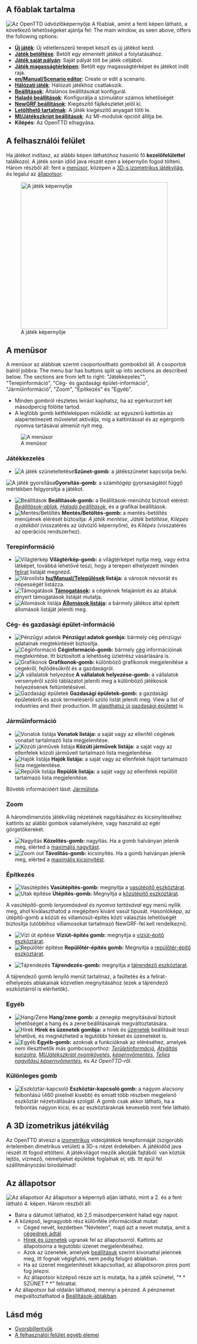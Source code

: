 {{hu/Manual/Interfész}}{{hu/Manual/Tartalomjegyzék}}
==A főablak tartalma==
[[File:en/Manual/Intro screen.png|frame|center|Az OpenTTD üdvözlőképernyője]]
A főablak, amint a fenti képen látható, a következő lehetőségeket ajánlja fel:
The main window, as seen above, offers the following options:
* '''[[hu/Manual/Új játék|Új játék]]''': Új véletlenszerű terepet készít és új játékot kezd.
* '''[[hu/Archive/Manual/Játékmentés|Játék betöltése]]''': Betölt egy elmentett játékot a folytatásához.
* '''[[hu/Archive/Manual/Saját pálya|Játék saját pályán]]''': Saját pályát tölt be játék céljából.
* '''[[hu/Manual/Magasságtérkép|Játék magasságtérképen]]''': Betölt egy magasságtérképet és játékot indít raja.
* '''[[en/Manual/Scenario editor]]''': Create or edit a scenario.
* '''[[hu/Manual/Hálózati játék|Hálózati játék]]''': Hálózati játékhoz csatlakozik.
* '''[[en/Beállítások ablaka|Beállítások]]''': Általános beállításokat konfigurál.
* '''[[hu/Haladó beállítások|Haladó beállítások]]''': Konfigurálja a szimulátor számos lehetőségét
* '''[[hu/NewGRF beállítások|NewGRF beállítások]]''': Kiegészítő fájlkészletet jelöl ki.
* '''[[hu/Manual/Letölthető tartalmak|Letölthető tartalmak]]''': A játék kiegészítő anyagait tölti le.
* '''[[hu/MI/Játékszkript beállítások|MI/Játékszkript beállítások]]''': Az MI-modulok opcióit állítja be.
* '''Kilépés''': Az OpenTTD elhagyása.

==A felhasználói felület==
Ha játékot indítasz, az alábbi képen láthatóhoz hasonló fő '''kezelőfelülettel''' találkozol. A játék során időd java részét ezen a képernyőn fogod tölteni. Három részből áll: fent a [[#a-menusor|menüsor]], középen a [[hu/A 3D-s izometrikus játékvilág|3D-s izometrikus játékvilág]], és legalul az [[hu/Az állapotsor|állapotsor]].

[[File:en/Manual/Interface.png|thumb|none|400px|A játék képernyője]]

==A menüsor==
A menüsor az alábbiak szerint csoportosítható gombokból áll. A csoportok balról jobbra: The menu bar has buttons split up into sections as described below. The sections are from left to right: "Játékkezelés"", "Terepinformáció", "Cég- és gazdasági épület-információ", "Járműinformáció", "Zoom", "Építkezés" és "Egyéb".
* Minden gombról részletes leírást kaphatsz, ha az egérkurzort két másodpercig fölötte tartod.
* A legtöbb gomb kétféleképpen működik: az egyszerű kattintás az alapértelmezett műveletet aktiválja, míg a kattintással és az egérgomb nyomva tartásával almenüt nyit meg.
[[File:en/Manual/Menu bar.png|none|frame|A menüsor]]

===Játékkezelés===
*[[File:en/Manual/Pause button.png|A játék szüneteltetése]]'''Szünet-gomb''': a játékszünetet kapcsolja be/ki.
[[File:en/Manual/Fast Forward button.png|A játék gyorsítása]]'''Gyorsítás-gomb''': a számítógép gyorsaságától függő mértékben felgyorsítja a játékot.
*[[File:en/Manual/Options button.png|Beállítások]] '''Beállítások-gomb:''' a Beállítások-menühöz biztosít elérést: ''[[en/Beállítások ablaka|Beállítások-ablak]]'', ''[[hu/Haladó beállítások|Haladó beállítások]]'', és a grafikai beállítások.
*[[File:en/Manual/Save Load button.png|Mentés/Betöltés]] '''Mentés/Betöltés-gomb:''' a mentés-betöltés menüjének elérését biztosítja: ''A játék mentése'', ''Játék betöltése'', ''Kilépés a játékból'' (visszatérés az üdvözlő képernyőre), és ''Kilépés'' (visszatérés az operációs rendszerhez).

===Terepinformáció===
*[[File:en/Manual/Minimap button.png|Világtérkép]] '''Világtérkép-gomb:''' a világtérképet nyitja meg, vagy extra látképet, továbbá lehetővé teszi, hogy a terepen elhelyezett minden [[hu/Feliratok|felirat]] listáját megnézd.
*[[File:en/Manual/Town directory button.png|Városlista]] '''[[hu/Manual/Települések]] listája:''' a városok névsorát és népességét listázza.
*[[File:en/Manual/Subsidies button.png|Támogatások]] '''[[hu/Támogatások|Támogatások]]:''' a cégeknek felajánlott és az általuk elnyert támogatások listáját mutatja.
*[[File:en/Manual/Station list button.png|Állomások listája]] '''[[hu/Állomások listája|Állomások listája]]:''' a bármely játékos által épített állomások listáját jeleníti meg.

===Cég- és gazdasági épület-információ===
*[[File:en/Manual/Finances screen button.png|Pénzügyi adatok]] '''Pénzügyi adatok gombja:''' bármely cég pénzügyi adatainak megtekintését biztosítja.
*[[File:en/Manual/Company information button.png|Céginformáció]] '''Céginformáció-gomb:''' bármely [[hu/Cégek|cég]] információinak megtekintése. Itt biztosított a lehetőség üzletrész vásárlására is.
*[[File:en/Manual/Graphs button.png|Grafikonok]] '''Grafikonok-gomb:''' különböző grafikonok megjelenítése a cégekről, fejlődésükről és a gazdaságról.
*[[File:en/Manual/Company league table button.png|A vállalatok helyezése]] '''A vállalatok helyezése-gomb:''' a vállalatok versenyéről szóló táblázatot jeleníti meg a különböző játékosok helyezésének feltüntetésével.
*[[File:en/Manual/Industry button.png|Gazdasági épületek]] '''Gazdasági épületek-gomb:''' a gazdasági épületekről és azok termeléséről szóló listát jeleníti meg. View a list of industries and their production. Itt [[hu/Manual/Gazdasági épületek#uj-gazdasagi-epulet-alapitasa|alapíthatsz új gazdasági épületet]] is.

===Járműinformáció===
*[[File:en/Manual/Train Information button.png|Vonatok listája]] '''Vonatok listája:''' a saját vagy az ellenfél cégének vonatait tartalmazó lista megjelenítése.
*[[File:en/Manual/Road Vehicle Information button.png|Közúti járművek listája]] '''Közúti járművek listája:''' a saját vagy az ellenfelek közúti járműveit tartalmazó lista megjelenítése.
*[[File:en/Manual/Ship Information button.png|Hajók listája]] '''Hajók listája:''' a saját vagy az ellenfelek hajóit tartalmazó lista megjelenítése.
*[[File:en/Manual/Aircraft Information button.png|Repülők listája]] '''Repülők listája:''' a saját vagy az ellenfelek repülőit tartalmazó lista megjelenítése.

Bővebb információért lásd: [[hu/Járműlista|Járműlista]].

===Zoom===

A háromdimenziós játékvilág nézetének nagyításához és kicsinyítéséhez kattints az alábbi gombok valamelyikére, vagy használd az egér görgetőkerekét.
*[[File:en/Manual/Zoom in button.png|Nagyítás]] '''Közelítés-gomb:''' nagyítás. Ha a gomb halványan jelenik meg, elérted a [[hu/Haladó beállítások/Megjelenítés#a-nagyitas-maximalis-merteke|maximális nagyítást]]. 
*[[File:en/Manual/Zoom out button.png|Zoom out]] '''Távolítás-gomb:''' kicsinyítés. Ha a gomb halványan jelenik meg, elérted a [[hu/Haladó beállítások/Megjelenítés#a-kicsinyites-maximalis-merteke|maximális kicsinyítést]]. 

===Építkezés===
*[[File:en/Manual/Railroad build button.png|Vasútépítés]] '''Vasútépítés-gomb:''' megnyitja a [[hu/Manual/Vasútépítés|vasútépítő eszköztárat]].
*[[File:en/Manual/Road build button.png|Utak építése]] '''Útépítés-gomb:''' Megnyitja a [[hu/Közútépítés|közútépítő eszköztárat]].

A vasútépítő-gomb ''lenyomásával és nyomva tartásával'' egy menü nyílik meg, ahol kiválaszthatod a megépíteni kívánt vasút típusát.
Hasonlóképp, az útépítő-gomb a közúti és villamosút-építés közti választás lehetőségét biztosítja (utóbbihoz villamosokat tartalmazó NewGRF-fel kell rendelkezni).

*[[File:en/Manual/Dock build button.png|Vízi út építése]] '''Víziút-építés gomb:''' megnyitja a [[hu/Víziút építése|víziút-építő eszköztárat]].
*[[File:en/Manual/Airport build button.png|Repülőtér építése]] '''Repülőtér-építés gomb:''' Megnyitja a [[hu/Repülőtér építése|repülőtér-építő eszköztárat]].

*[[File:en/Manual/Landscaping button.png|Tájrendezés]] '''Tájrendezés-gomb:''' megnyitja a [[hu/Manual/Tájrendezés|tájrendező eszköztárat]].

A tájrendező gomb lenyíló menüt tartalmaz, a faültetés és a felirat-elhelyezés ablakainak közvetlen megnyitásához (ezek a tájrendező eszköztárról is elérhetők).

===Egyéb===
*[[File:en/Manual/Sound Music button.png|Hang/Zene]] '''Hang/zene gomb:''' a zenegép megnyitásával biztosít lehetőséget a hang és a zene beállításainak megváltoztatására.
*[[File:en/Manual/News button.png|Hírek]] '''Hírek és üzenetek gombja:''' a hírek és [[hu/Üzenetek beállításai|üzenetek]] beállítását teszi lehetővé, és megnézheted a legutóbbi híreket és üzeneteket is.
*[[File:en/Manual/Other button.png|Egyéb]] '''Egyéb-gomb:''' azoknak a funkcióknak az eléréséhez, amelyek nem illeszthetők más gombcsoporthoz: ''[[hu/Manual/Területinformáció|Területinformáció]]'', ''[[hu/Konzol|Átváltás konzolra]]'', ''[[hu/MI/Játékszkript nyomkövetés|MI/Játékszkript nyomkövetés]]'', ''[[en/Képernyőmentés|képernyőmentés]]'', ''[[hu/Képernyőmentés|Teljes nagyítású képernyőmentés]]'', és ''Az OpenTTD-ről''.

===Különleges gomb===
*[[File:en/Manual/ToggleButton.png|Eszköztár-kapcsoló]] '''Eszköztár-kapcsoló gomb:''' a nagyon alacsony felbontású (460 pixelnél kisebb) és emiatt több részben megjelenő eszköztár nézetváltására szolgál. A gomb csak akkor látható, ha a felbontás nagyon kicsi, és az eszköztáraknak kevesebb mint fele látható.

==A 3D izometrikus játékvilág==

Az OpenTTD átveszi a [http://hu.wikipedia.org/wiki/Izometrikus_axonometria izometrikus] videojátékok terepformáját (szigorúbb értelemben dimetrikus vetület) a 3D-s nézet érdekében. A játékidőd java részét itt fogod eltölteni. A játékvilágot mezők alkotják fajtából: van köztük lejtős, vízmező, némelyeket épületek foglalnak el, stb. Itt épül fel szállítmányozási birodalmad!

==Az állapotsor==
[[File:en/Manual/Status-bar.png|none|frame|Az állapotsor]]
Az állapotsor a képernyő alján látható, mint a 2. és a fent látható 4. képen. Három részből áll:
*Balra a dátumot láthatod, kb 2,5 másodpercenként halad egy napot. 
*A középső, legnagyobb rész különféle információkat mutat:
**Céged nevét, kezdetben "Névtelen", majd azt a nevet mutatja, amit a [[hu/Céged elnevezése|cégednek adtál]].
**[[hu/Hírek és üzenetek|Hírek és üzenetek]] ugranak fel az állapotsorról. Kattints az állapotsorra a legutóbbi üzenet megjelenítéséhez.
**Azok az üzenetek, amelyek [[hu/Üzenetbeállítások|beállításuk]] szerint kivonattal jelennek meg, itt fognak végigfutni, nem pedig felugró ablakban.
**Ha az üzenet megjelenítését kikapcsoltad, az állapotsoron piros pont fog jelezni.
**Az állapotsor középső része azt is mutatja, ha a játék szünetel, "* * SZÜNET * *" felirattal.
*Az állapotsor bal oldalán láthatod, mennyi a pénzed. A pénznemet megváltoztathatod a [[hu/Beállítások ablak|Beállítások-ablakban]].


==Lásd még==
* [[hu/Manual/Gyorsbillentyűk|Gyorsbillentyűk]]
* [[en/A felhasználói felület egyéb elemei|A felhasználói felület egyéb elemei]]